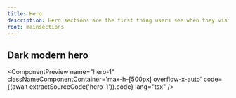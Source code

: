 ```yaml
---
title: Hero
description: Hero sections are the first thing users see when they visit your site. They are a great way to showcase your product and its features.
root: mainsections
---
```



## Dark modern hero

<ComponentPreview
  name="hero-1"     
  classNameComponentContainer='max-h-[500px] overflow-x-auto'
  code={(await extractSourceCode('hero-1')).code}
  lang="tsx"
/>
